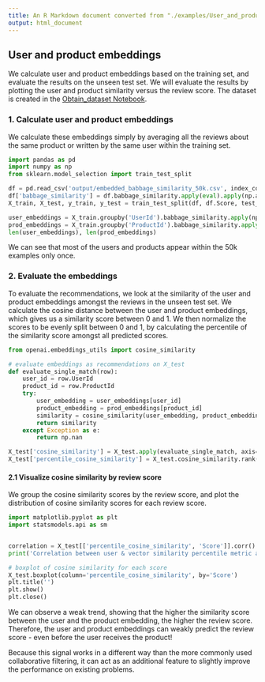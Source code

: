 ```yaml
---
title: An R Markdown document converted from "./examples/User_and_product_embeddings.ipynb"
output: html_document
---
```


## User and product embeddings

We calculate user and product embeddings based on the training set, and evaluate the results on the unseen test set. We will evaluate the results by plotting the user and product similarity versus the review score. The dataset is created in the [Obtain_dataset Notebook](Obtain_dataset.ipynb).

### 1. Calculate user and product embeddings

We calculate these embeddings simply by averaging all the reviews about the same product or written by the same user within the training set.

```python
import pandas as pd
import numpy as np
from sklearn.model_selection import train_test_split

df = pd.read_csv('output/embedded_babbage_similarity_50k.csv', index_col=0)  # note that you will need to generate this file to run the code below
df['babbage_similarity'] = df.babbage_similarity.apply(eval).apply(np.array)
X_train, X_test, y_train, y_test = train_test_split(df, df.Score, test_size = 0.2, random_state=42)

user_embeddings = X_train.groupby('UserId').babbage_similarity.apply(np.mean)
prod_embeddings = X_train.groupby('ProductId').babbage_similarity.apply(np.mean)
len(user_embeddings), len(prod_embeddings)
```

We can see that most of the users and products appear within the 50k examples only once.

### 2. Evaluate the embeddings

To evaluate the recommendations, we look at the similarity of the user and product embeddings amongst the reviews in the unseen test set. We calculate the cosine distance between the user and product embeddings, which gives us a similarity score between 0 and 1. We then normalize the scores to be evenly split between 0 and 1, by calculating the percentile of the similarity score amongst all predicted scores.

```python
from openai.embeddings_utils import cosine_similarity

# evaluate embeddings as recommendations on X_test
def evaluate_single_match(row):
    user_id = row.UserId
    product_id = row.ProductId
    try:
        user_embedding = user_embeddings[user_id]
        product_embedding = prod_embeddings[product_id]
        similarity = cosine_similarity(user_embedding, product_embedding)
        return similarity
    except Exception as e:
        return np.nan

X_test['cosine_similarity'] = X_test.apply(evaluate_single_match, axis=1)
X_test['percentile_cosine_similarity'] = X_test.cosine_similarity.rank(pct=True)
```

#### 2.1 Visualize cosine similarity by review score

We group the cosine similarity scores by the review score, and plot the distribution of cosine similarity scores for each review score.

```python
import matplotlib.pyplot as plt
import statsmodels.api as sm


correlation = X_test[['percentile_cosine_similarity', 'Score']].corr().values[0,1]
print('Correlation between user & vector similarity percentile metric and review number of stars (score): %.2f%%' % (100*correlation))

# boxplot of cosine similarity for each score
X_test.boxplot(column='percentile_cosine_similarity', by='Score')
plt.title('')
plt.show()
plt.close()
```

We can observe a weak trend, showing that the higher the similarity score between the user and the product embedding, the higher the review score. Therefore, the user and product embeddings can weakly predict the review score - even before the user receives the product!

Because this signal works in a different way than the more commonly used collaborative filtering, it can act as an additional feature to slightly improve the performance on existing problems.

